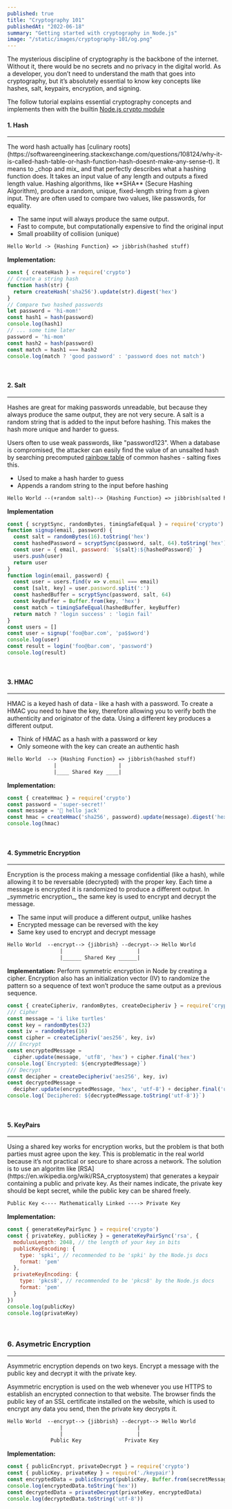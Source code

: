 ```yaml
---
published: true
title: "Cryptography 101"
publishedAt: "2022-06-18"
summary: "Getting started with cryptography in Node.js"
image: "/static/images/cryptography-101/og.png"
---
```



The mysterious discipline of cryptography is the backbone of the internet. Without it,
there would be no secrets and no privacy in the digital world. As a developer, you don’t
need to understand the math that goes into cryptography, but it’s absolutely essential to
know key concepts like hashes, salt, keypairs, encryption, and signing.

The follow tutorial explains essential cryptography concepts and implements then with the builtin [Node.js crypto module](https://nodejs.org/api/crypto.html)

#### 1. **Hash**
<hr />
The word hash actually has [culinary roots](https://softwareengineering.stackexchange.com/questions/108124/why-it-is-called-hash-table-or-hash-function-hash-doesnt-make-any-sense-t). It means to _chop and mix_ and that perfectly describes what a
hashing function does. It takes an input value of any length and outputs a fixed length value. Hashing algorithms,
like **SHA** (Secure Hashing Algorithm), produce a random, unique, fixed-length string from a given input. They are
often used to compare two values, like passwords, for equality.

- The same input will always produce the same output.
- Fast to compute, but computationally expensive to find the original input
- Small proability of collision (unique)

```txt
Hello World -> {Hashing Function} => jibbrish(hashed stuff)
```

**Implementation:**

```js
const { createHash } = require('crypto')
// Create a string hash
function hash(str) {
  return createHash('sha256').update(str).digest('hex')
}
// Compare two hashed passwords
let password = 'hi-mom!'
const hash1 = hash(password)
console.log(hash1)
// ... some time later
password = 'hi-mom'
const hash2 = hash(password)
const match = hash1 === hash2
console.log(match ? 'good password' : 'password does not match')
```

<br/>

#### 2. **Salt**

<hr />

Hashes are great for making passwords unreadable, but because they always produce the same output,
they are not very secure. A salt is a random string that is added to the input before hashing.
This makes the hash more unique and harder to guess.

Users often to use weak passwords, like "password123". When a database is compromised, the attacker can easily find the value
of an unsalted hash by searching precomputed [rainbow table](https://en.wikipedia.org/wiki/Rainbow_table) of common hashes - salting fixes this.

- Used to make a hash harder to guess
- Appends a random string to the input before hashing

```txt
Hello World --(+random salt)--> {Hashing Function} => jibbrish(salted hashed stuff)
```

**Implementation**

```js
const { scryptSync, randomBytes, timingSafeEqual } = require('crypto')
function signup(email, password) {
  const salt = randomBytes(16).toString('hex')
  const hashedPassword = scryptSync(password, salt, 64).toString('hex')
  const user = { email, password: `${salt}:${hashedPassword}` }
  users.push(user)
  return user
}
function login(email, password) {
  const user = users.find(v => v.email === email)
  const [salt, key] = user.password.split(':')
  const hashedBuffer = scryptSync(password, salt, 64)
  const keyBuffer = Buffer.from(key, 'hex')
  const match = timingSafeEqual(hashedBuffer, keyBuffer)
  return match ? 'login success' : 'login fail'
}
const users = []
const user = signup('foo@bar.com', 'pa$$word')
console.log(user)
const result = login('foo@bar.com', 'password')
console.log(result)
```

<br />

#### 3. **HMAC**
<hr />
HMAC is a keyed hash of data - like a hash with a password.
To create a HMAC you need to have the key, therefore allowing you to verify both the authenticity and
originator of the data. Using a different key produces a different output.

- Think of HMAC as a hash with a password or key
- Only someone with the key can create an authentic hash

```txt
Hello World  --> {Hashing Function} => jibbrish(hashed stuff)
               |                    |
               |____ Shared Key ____|
```

**Implementation:**

```js
const { createHmac } = require('crypto')
const password = 'super-secret!'
const message = '🎃 hello jack'
const hmac = createHmac('sha256', password).update(message).digest('hex')
console.log(hmac)
```

<br/>

#### 4. **Symmetric Encryption**
<hr />
Encryption is the process making a message confidential (like a hash),
while allowing it to be reversable (decrypted) with the proper key. Each time a message
is encrypted it is randomized to produce a different output. In _symmetric encryption_, the same key
is used to encrypt and decrypt the message.

- The same input will produce a different output, unlike hashes
- Encrypted message can be reversed with the key
- Same key used to encrypt and decrypt message

```txt
Hello World  --encrypt--> {jibbrish} --decrypt--> Hello World
                 |                        |
                 |______ Shared Key ______|
```

**Implementation:**
Perform symmetric encryption in Node by creating a cipher. Encryption also has an initialization
vector (IV) to randomize the pattern so a sequence of text won’t produce the same output as a previous sequence.

```js
const { createCipheriv, randomBytes, createDecipheriv } = require('crypto')
/// Cipher
const message = 'i like turtles'
const key = randomBytes(32)
const iv = randomBytes(16)
const cipher = createCipheriv('aes256', key, iv)
/// Encrypt
const encryptedMessage =
  cipher.update(message, 'utf8', 'hex') + cipher.final('hex')
console.log(`Encrypted: ${encryptedMessage}`)
/// Decrypt
const decipher = createDecipheriv('aes256', key, iv)
const decryptedMessage =
  decipher.update(encryptedMessage, 'hex', 'utf-8') + decipher.final('utf8')
console.log(`Deciphered: ${decryptedMessage.toString('utf-8')}`)
```

<br/>

#### 5. **KeyPairs**
<hr />
Using a shared key works for encryption works, but the problem is that both parties must agree upon the key.
This is problematic in the real world because it’s not practical or secure to share across a network. The
solution is to use an algoritm like [RSA](https://en.wikipedia.org/wiki/RSA_cryptosystem) that generates a keypair containing a public and private key.
As their names indicate, the private key should be kept secret, while the public key can be shared freely.

```txt
Public Key <---- Mathematically Linked ----> Private Key
```

**Implementation:**

```js
const { generateKeyPairSync } = require('crypto')
const { privateKey, publicKey } = generateKeyPairSync('rsa', {
  modulusLength: 2048, // the length of your key in bits
  publicKeyEncoding: {
    type: 'spki', // recommended to be 'spki' by the Node.js docs
    format: 'pem'
  },
  privateKeyEncoding: {
    type: 'pkcs8', // recommended to be 'pkcs8' by the Node.js docs
    format: 'pem'
  }
})
console.log(publicKey)
console.log(privateKey)
```

<br/>

### 6. **Asymetric Encryption**
<hr />
Asymmetric encryption depends on two keys. Encrypt a message with the public key and decrypt it with the private key.

Asymmetric encryption is used on the web whenever you use HTTPS to establish an encrypted connection to that website.
The browser finds the public key of an SSL certificate installed on the website, which is used to encrypt any data
you send, then the private key decrypts it.

```txt
Hello World  --encrypt--> {jibbrish} --decrypt--> Hello World
                 |                        |
                 |                        |
              Public Key              Private Key
```

**Implementation:**

```js
const { publicEncrypt, privateDecrypt } = require('crypto')
const { publicKey, privateKey } = require('./keypair')
const encryptedData = publicEncrypt(publicKey, Buffer.from(secretMessage))
console.log(encryptedData.toString('hex'))
const decryptedData = privateDecrypt(privateKey, encryptedData)
console.log(decryptedData.toString('utf-8'))
```

